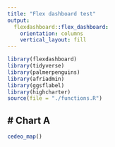 ```yaml
---
title: "Flex dashboard test"
output: 
  flexdashboard::flex_dashboard:
    orientation: columns
    vertical_layout: fill
---
```


```r
library(flexdashboard)
library(tidyverse)
library(palmerpenguins)
library(afriadmin)
library(ggsflabel)
library(highcharter)
source(file = "./functions.R")
```

# Chart A
---------------
```r
cedeo_map()
```


